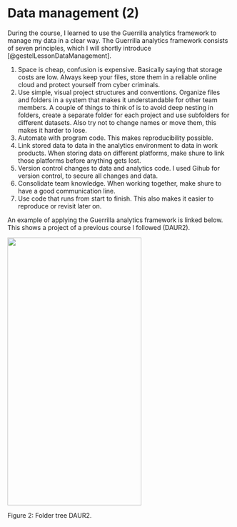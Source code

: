 # Data management (2) {-}

During the course, I learned to use the Guerrilla analytics framework to manage my data in a clear way. The Guerrilla analytics framework consists of seven principles, which I will shortly introduce [@gestelLessonDataManagement].

1.	Space is cheap, confusion is expensive.
Basically saying that storage costs are low. Always keep your files, store them in a reliable online cloud and protect yourself from cyber criminals.
2.	Use simple, visual project structures and conventions.
Organize files and folders in a system that makes it understandable for other team members. A couple of things to think of is to avoid deep nesting in folders, create a separate folder for each project and use subfolders for different datasets. Also try not to change names or move them, this makes it harder to lose.
3.	Automate with program code.
This makes reproducibility possible.
4.	Link stored data to data in the analytics environment to data in work products.
When storing data on different platforms, make shure to link those platforms before anything gets lost.
5.	Version control changes to data and analytics code.
I used Gihub for version control, to secure all changes and data.
6.	Consolidate team knowledge.
When working together, make shure to have a good communication line.
7.	Use code that runs from start to finish.
This also makes it easier to reproduce or revisit later on.

An example of applying the Guerrilla analytics framework is linked below. This shows a project of a previous course I followed (DAUR2).

<img src="images/foldertree.jpg"
     width="300" 
     height="600" />
     
Figure 2: Folder tree DAUR2.

